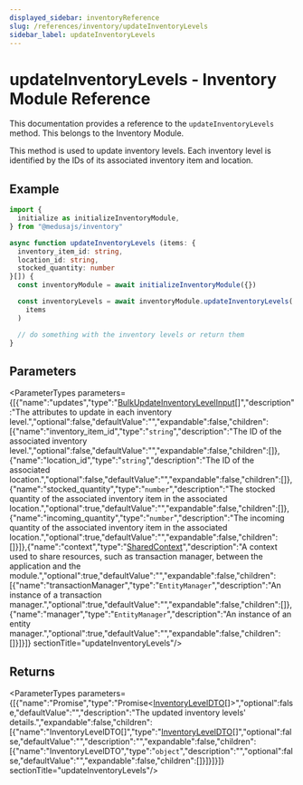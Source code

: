```yaml
---
displayed_sidebar: inventoryReference
slug: /references/inventory/updateInventoryLevels
sidebar_label: updateInventoryLevels
---
```



# updateInventoryLevels - Inventory Module Reference

This documentation provides a reference to the `updateInventoryLevels` method. This belongs to the Inventory Module.

This method is used to update inventory levels. Each inventory level is identified by the IDs of its associated inventory item and location.

## Example

```ts
import { 
  initialize as initializeInventoryModule,
} from "@medusajs/inventory"

async function updateInventoryLevels (items: {
  inventory_item_id: string,
  location_id: string,
  stocked_quantity: number
}[]) {
  const inventoryModule = await initializeInventoryModule({})

  const inventoryLevels = await inventoryModule.updateInventoryLevels(
    items
  )

  // do something with the inventory levels or return them
}
```

## Parameters

<ParameterTypes parameters={[{"name":"updates","type":"[BulkUpdateInventoryLevelInput](../../interfaces/inventory.BulkUpdateInventoryLevelInput.mdx)[]","description":"The attributes to update in each inventory level.","optional":false,"defaultValue":"","expandable":false,"children":[{"name":"inventory_item_id","type":"`string`","description":"The ID of the associated inventory level.","optional":false,"defaultValue":"","expandable":false,"children":[]},{"name":"location_id","type":"`string`","description":"The ID of the associated location.","optional":false,"defaultValue":"","expandable":false,"children":[]},{"name":"stocked_quantity","type":"`number`","description":"The stocked quantity of the associated inventory item in the associated location.","optional":true,"defaultValue":"","expandable":false,"children":[]},{"name":"incoming_quantity","type":"`number`","description":"The incoming quantity of the associated inventory item in the associated location.","optional":true,"defaultValue":"","expandable":false,"children":[]}]},{"name":"context","type":"[SharedContext](../../interfaces/inventory.SharedContext.mdx)","description":"A context used to share resources, such as transaction manager, between the application and the module.","optional":true,"defaultValue":"","expandable":false,"children":[{"name":"transactionManager","type":"`EntityManager`","description":"An instance of a transaction manager.","optional":true,"defaultValue":"","expandable":false,"children":[]},{"name":"manager","type":"`EntityManager`","description":"An instance of an entity manager.","optional":true,"defaultValue":"","expandable":false,"children":[]}]}]}  sectionTitle="updateInventoryLevels"/>

## Returns

<ParameterTypes parameters={[{"name":"Promise","type":"Promise&#60;[InventoryLevelDTO](../../types/inventory.InventoryLevelDTO.mdx)[]&#62;","optional":false,"defaultValue":"","description":"The updated inventory levels' details.","expandable":false,"children":[{"name":"InventoryLevelDTO[]","type":"[InventoryLevelDTO](../../types/inventory.InventoryLevelDTO.mdx)[]","optional":false,"defaultValue":"","description":"","expandable":false,"children":[{"name":"InventoryLevelDTO","type":"`object`","description":"","optional":false,"defaultValue":"","expandable":false,"children":[]}]}]}]}  sectionTitle="updateInventoryLevels"/>
